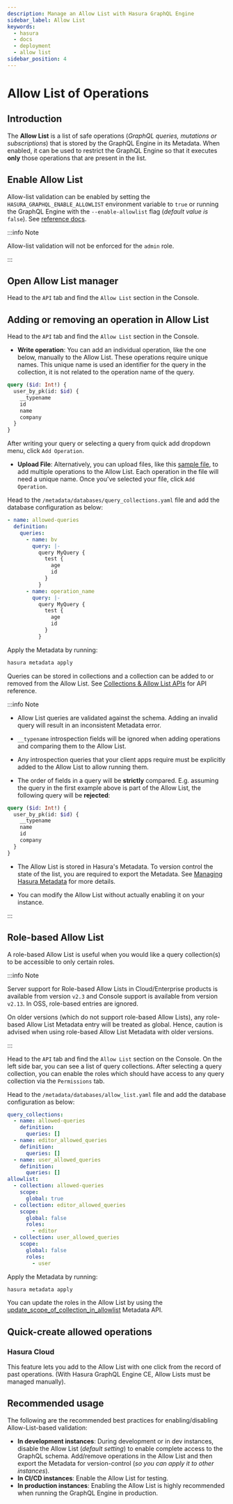 ```yaml
---
description: Manage an Allow List with Hasura GraphQL Engine
sidebar_label: Allow List
keywords:
  - hasura
  - docs
  - deployment
  - allow list
sidebar_position: 4
---
```



# Allow List of Operations

## Introduction

The **Allow List** is a list of safe operations (_GraphQL queries, mutations or subscriptions_) that is stored by the
GraphQL Engine in its Metadata. When enabled, it can be used to restrict the GraphQL Engine so that it executes **only**
those operations that are present in the list.

## Enable Allow List

Allow-list validation can be enabled by setting the `HASURA_GRAPHQL_ENABLE_ALLOWLIST` environment variable to `true` or
running the GraphQL Engine with the `--enable-allowlist` flag (_default value is_ `false`). See
[reference docs](/deployment/graphql-engine-flags/reference.mdx#command-flags).

:::info Note

Allow-list validation will not be enforced for the `admin` role.

:::

## Open Allow List manager

Head to the `API` tab and find the `Allow List` section in the Console.

<Thumbnail src="/img/api-explorer/allowlist-manager.png" alt="AllowList manager" />

## Adding or removing an operation in Allow List

<Tabs groupId="user-preference" className="api-tabs">
<TabItem value="console" label="Console">

Head to the `API` tab and find the `Allow List` section in the Console.

- **Write operation**: You can add an individual operation, like the one below, manually to the Allow List. These
  operations require unique names. This unique name is used an identifier for the query in the collection, it is not
  related to the operation name of the query.

```graphql
query ($id: Int!) {
  user_by_pk(id: $id) {
    __typename
    id
    name
    company
  }
}
```

After writing your query or selecting a query from quick add dropdown menu, click `Add Operation`.

<Thumbnail src="/img/api-explorer/write-operation.png" alt="Add operation" />

- **Upload File**: Alternatively, you can upload files, like this
  [sample file](https://gist.github.com/dsandip/8b1b4aa87708289d4c9f8fd9621eb025), to add multiple operations to the
  Allow List. Each operation in the file will need a unique name. Once you've selected your file, click `Add Operation`.

<Thumbnail src="/img/api-explorer/upload-operation.png" alt="Upload operation" />

</TabItem>
<TabItem value="cli" label="CLI">

Head to the `/metadata/databases/query_collections.yaml` file and add the database configuration as below:

```yaml {6-7}
- name: allowed-queries
  definition:
    queries:
      - name: bv
        query: |-
          query MyQuery {
            test {
              age
              id
            }
          }
      - name: operation_name
        query: |-
          query MyQuery {
            test {
              age
              id
            }
          }
```

Apply the Metadata by running:

```bash
hasura metadata apply
```

</TabItem>
<TabItem value="api" label="API">

Queries can be stored in collections and a collection can be added to or removed from the Allow List. See
[Collections & Allow List APIs](/api-reference/metadata-api/query-collections.mdx) for API reference.

</TabItem>
</Tabs>

:::info Note

- Allow List queries are validated against the schema. Adding an invalid query will result in an inconsistent Metadata
  error.

- `__typename` introspection fields will be ignored when adding operations and comparing them to the Allow List.

- Any introspection queries that your client apps require must be explicitly added to the Allow List to allow running
  them.

- The order of fields in a query will be **strictly** compared. E.g. assuming the query in the first example above is
  part of the Allow List, the following query will be **rejected**:

```graphql
query ($id: Int!) {
  user_by_pk(id: $id) {
    __typename
    name
    id
    company
  }
}
```

- The Allow List is stored in Hasura's Metadata. To version control the state of the list, you are required to export
  the Metadata. See [Managing Hasura Metadata](/migrations-metadata-seeds/manage-metadata.mdx) for more details.

- You can modify the Allow List without actually enabling it on your instance.

:::

## Role-based Allow List

<ProductBadge pro ee self />

A role-based Allow List is useful when you would like a query collection(s) to be accessible to only certain roles.

:::info Note

Server support for Role-based Allow Lists in Cloud/Enterprise products is available from version `v2.3` and Console
support is available from version `v2.13`. In OSS, role-based entries are ignored.

On older versions (which do not support role-based Allow Lists), any role-based Allow List Metadata entry will be
treated as global. Hence, caution is advised when using role-based Allow List Metadata with older versions.

:::

<Tabs groupId="user-preference" className="api-tabs">
<TabItem value="console" label="Console">

Head to the `API` tab and find the `Allow List` section on the Console. On the left side bar, you can see a list of
query collections. After selecting a query collection, you can enable the roles which should have access to any query
collection via the `Permissions` tab.

<Thumbnail src="/img/api-explorer/role-based-allow-list.png" alt="Role based allow list" />

</TabItem>
<TabItem value="cli" label="CLI">

Head to the `/metadata/databases/allow_list.yaml` file and add the database configuration as below:

```yaml {17-19}
query_collections:
  - name: allowed-queries
    definition:
      queries: []
  - name: editor_allowed_queries
    definition:
      queries: []
  - name: user_allowed_queries
    definition:
      queries: []
allowlist:
  - collection: allowed-queries
    scope:
      global: true
  - collection: editor_allowed_queries
    scope:
      global: false
      roles:
        - editor
  - collection: user_allowed_queries
    scope:
      global: false
      roles:
        - user
```

Apply the Metadata by running:

```bash
hasura metadata apply
```

</TabItem>
<TabItem value="api" label="API">

You can update the roles in the Allow List by using the
[update_scope_of_collection_in_allowlist](/api-reference/metadata-api/query-collections.mdx#metadata-update-scope-of-collection-in-allowlist)
Metadata API.

</TabItem>
</Tabs>

## Quick-create allowed operations

<ProductBadge free pro ee />

### Hasura Cloud

This feature lets you add to the Allow List with one click from the record of past operations. (With Hasura GraphQL
Engine CE, Allow Lists must be managed manually).

<Thumbnail src="/img/security/allowlist-add-new-op.png" alt="Hasura Cloud Console create new allowed operation" />

## Recommended usage

The following are the recommended best practices for enabling/disabling Allow-List-based validation:

- **In development instances**: During development or in dev instances, disable the Allow List (_default setting_) to
  enable complete access to the GraphQL schema. Add/remove operations in the Allow List and then export the Metadata for
  version-control (_so you can apply it to other instances_).
- **In CI/CD instances**: Enable the Allow List for testing.
- **In production instances**: Enabling the Allow List is highly recommended when running the GraphQL Engine in
  production.
